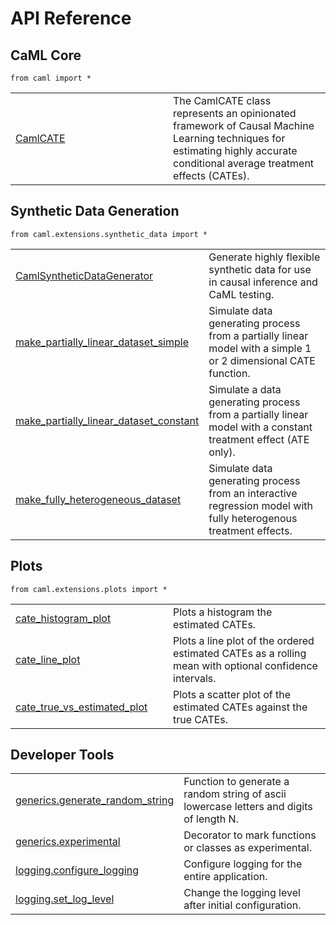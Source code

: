 # API Reference {.doc .doc-index}

## CaML Core

`from caml import *`

| | |
| --- | --- |
| [CamlCATE](CamlCATE.qmd#caml.CamlCATE) | The CamlCATE class represents an opinionated framework of Causal Machine Learning techniques for estimating highly accurate conditional average treatment effects (CATEs). |

## Synthetic Data Generation

`from caml.extensions.synthetic_data import *`

| | |
| --- | --- |
| [CamlSyntheticDataGenerator](CamlSyntheticDataGenerator.qmd#caml.extensions.synthetic_data.CamlSyntheticDataGenerator) | Generate highly flexible synthetic data for use in causal inference and CaML testing. |
| [make_partially_linear_dataset_simple](make_partially_linear_dataset_simple.qmd#caml.extensions.synthetic_data.make_partially_linear_dataset_simple) | Simulate data generating process from a partially linear model with a simple 1 or 2 dimensional CATE function. |
| [make_partially_linear_dataset_constant](make_partially_linear_dataset_constant.qmd#caml.extensions.synthetic_data.make_partially_linear_dataset_constant) | Simulate a data generating process from a partially linear model with a constant treatment effect (ATE only). |
| [make_fully_heterogeneous_dataset](make_fully_heterogeneous_dataset.qmd#caml.extensions.synthetic_data.make_fully_heterogeneous_dataset) | Simulate data generating process from an interactive regression model with fully heterogenous treatment effects. |

## Plots

`from caml.extensions.plots import *`

| | |
| --- | --- |
| [cate_histogram_plot](cate_histogram_plot.qmd#caml.extensions.plots.cate_histogram_plot) | Plots a histogram the estimated CATEs. |
| [cate_line_plot](cate_line_plot.qmd#caml.extensions.plots.cate_line_plot) | Plots a line plot of the ordered estimated CATEs as a rolling mean with optional confidence intervals. |
| [cate_true_vs_estimated_plot](cate_true_vs_estimated_plot.qmd#caml.extensions.plots.cate_true_vs_estimated_plot) | Plots a scatter plot of the estimated CATEs against the true CATEs. |

## Developer Tools

| | |
| --- | --- |
| [generics.generate_random_string](generics.generate_random_string.qmd#caml.generics.generate_random_string) | Function to generate a random string of ascii lowercase letters and digits of length N. |
| [generics.experimental](generics.experimental.qmd#caml.generics.experimental) | Decorator to mark functions or classes as experimental. |
| [logging.configure_logging](logging.configure_logging.qmd#caml.logging.configure_logging) | Configure logging for the entire application. |
| [logging.set_log_level](logging.set_log_level.qmd#caml.logging.set_log_level) | Change the logging level after initial configuration. |